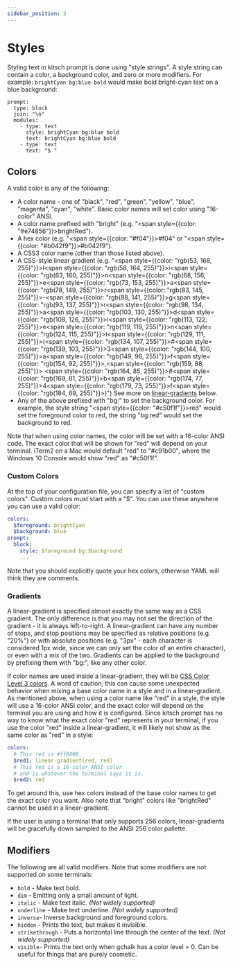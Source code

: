 ```yaml
---
sidebar_position: 3
---
```


# Styles


Styling text in kitsch prompt is done using "style strings". A style string can contain a color, a background color, and zero or more modifiers. For example: `brightCyan bg:blue bold` would make bold bright-cyan text on a blue background:

```kitsch
prompt:
  type: block
  join: "\n"
  modules:
    - type: text
      style: brightCyan bg:blue bold
      text: brightCyan bg:blue bold
    - type: text
      text: "$ "
```

## Colors

A valid color is any of the following:

- A color name - one of "black", "red", "green", "yellow", "blue", "magenta", "cyan", "white". Basic color names will set color using "16-color" ANSI.
- A color name prefixed with "bright" (e.g. "<span style={{color: "#e74856"}}>brightRed</span>").
- A hex color (e.g. "<span style={{color: "#f04"}}>#f04</span>" or "<span style={{color: "#b042f9"}}>#b042f9</span>").
- A CSS3 color name (other than those listed above).
- A CSS-style linear gradient (e.g. "<span style={{color: "rgb(53, 168, 255)"}}>l</span><span style={{color: "rgb(58, 164, 255)"}}>i</span><span style={{color: "rgb(63, 160, 255)"}}>n</span><span style={{color: "rgb(68, 156, 255)"}}>e</span><span style={{color: "rgb(73, 153, 255)"}}>a</span><span style={{color: "rgb(78, 149, 255)"}}>r</span><span style={{color: "rgb(83, 145, 255)"}}>-</span><span style={{color: "rgb(88, 141, 255)"}}>g</span><span style={{color: "rgb(93, 137, 255)"}}>r</span><span style={{color: "rgb(98, 134, 255)"}}>a</span><span style={{color: "rgb(103, 130, 255)"}}>d</span><span style={{color: "rgb(108, 126, 255)"}}>i</span><span style={{color: "rgb(113, 122, 255)"}}>e</span><span style={{color: "rgb(119, 119, 255)"}}>n</span><span style={{color: "rgb(124, 115, 255)"}}>t</span><span style={{color: "rgb(129, 111, 255)"}}>(</span><span style={{color: "rgb(134, 107, 255)"}}>#</span><span style={{color: "rgb(139, 103, 255)"}}>3</span><span style={{color: "rgb(144, 100, 255)"}}>a</span><span style={{color: "rgb(149, 96, 255)"}}>f</span><span style={{color: "rgb(154, 92, 255)"}}>,</span><span style={{color: "rgb(159, 88, 255)"}}> </span><span style={{color: "rgb(164, 85, 255)"}}>#</span><span style={{color: "rgb(169, 81, 255)"}}>b</span><span style={{color: "rgb(174, 77, 255)"}}>4</span><span style={{color: "rgb(179, 73, 255)"}}>f</span><span style={{color: "rgb(184, 69, 255)"}}>)</span>") See more on [linear-gradients](#gradients) below.
- Any of the above prefixed with "bg:" to set the background color. For example, the style string "<span style={{color: "#c50f1f"}}>red</span>" would set the foreground color to red, the string "bg:red" would set the background to red.

Note that when using color names, the color will be set with a 16-color ANSI code. The exact color that will be shown for "red" will depend on your terminal. iTerm2 on a Mac would default "red" to "#c91b00", where the Windows 10 Console would show "red" as "#c50f1f".

### Custom Colors

At the top of your configuration file, you can specify a list of "custom colors". Custom colors must start with a "$".  You can use these anywhere you can use a valid color:

```yaml
colors:
  $foreground: brightCyan
  $background: blue
prompt:
  block:
    style: $foreground bg:$background
    ...
```

Note that you should explicitly quote your hex colors, otherwise YAML will think they are comments.

### Gradients

A linear-gradient is specified almost exactly the same way as a CSS gradient. The only difference is that you may not set the direction of the gradient - it is always left-to-right. A linear-gradient can have any number of stops, and stop positions may be specified as relative positions (e.g. "20%") or with absolute positions (e.g. "3px" - each character is considered 1px wide, since we can only set the color of an entire character), or even with a mix of the two. Gradients can be applied to the background by prefixing them with "bg:", like any other color.

If color names are used inside a linear-gradient, they will be [CSS Color Level 3 colors](https://www.w3.org/TR/2018/REC-css-color-3-20180619/#svg-color). A word of caution; this can cause some unexpected behavior when mixing a base color name in a style and in a linear-gradient. As mentioned above, when using a color name like "red" in a style, the style will use a 16-color ANSI color, and the exact color will depend on the terminal you are using and how it is configured. Since kitsch prompt has no way to know what the exact color "red" represents in your terminal, if you use the color "red" inside a linear-gradient, it will likely not show as the same color as "red" in a style:

```yaml
colors:
  # This red is #ff0000
  $red1: linear-gradient(red, red)
  # This red is a 16-color ANSI color
  # and is whatever the terminal says it is.
  $red2: red
```

To get around this, use hex colors instead of the base color names to get the exact color you want. Also note that "bright" colors like "brightRed" cannot be used in a linear-gradient.

If the user is using a terminal that only supports 256 colors, linear-gradients will be gracefully down sampled to the ANSI 256 color pallette.

## Modifiers

The following are all valid modifiers. Note that some modifiers are not supported on some terminals:

- `bold` - Make text bold.
- `dim` - Emitting only a small amount of light.
- `italic` - Make text italic. _(Not widely supported)_
- `underline` - Make text underline. _(Not widely supported)_
- `inverse`- Inverse background and foreground colors.
- `hidden` - Prints the text, but makes it invisible.
- `strikethrough` - Puts a horizontal line through the center of the text. _(Not widely supported)_
- `visible`- Prints the text only when gchalk has a color level > 0. Can be useful for things that are purely cosmetic.
